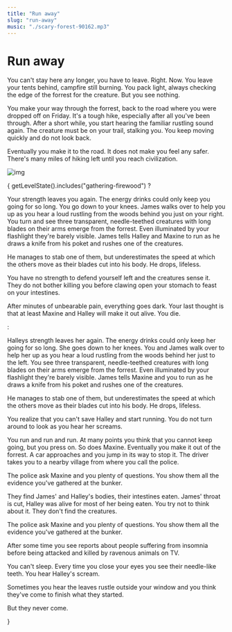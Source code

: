 ```yaml
---
title: "Run away"
slug: "run-away"
music: "./scary-forest-90162.mp3"
---
```



# Run away

You can't stay here any longer, you have to leave. Right. Now. You leave your tents behind, campfire still burning. You pack light, always checking the edge of the forrest for the creature. But you see nothing.

You make your way through the forrest, back to the road where you were dropped off on Friday. It's a tough hike, especially after all you've been through. After a short while, you start hearing the familiar rustling sound again. The creature must be on your trail, stalking you. You keep moving quickly and do not look back.

Eventually you make it to the road. It does not make you feel any safer. There's many miles of hiking left until you reach civilization.

![img](./jake-weirick-Zu6wtAvLWgE-unsplash.jpg)

{
    getLevelState().includes("gathering-firewood") 
        ? <div>
            <p>Your strength leaves you again. The energy drinks could only keep you going for so long. You go down to your knees. James walks over to help you up as you hear a loud rustling from the woods behind you just on your right. You turn and see three transparent, needle-teethed creatures with long blades on their arms emerge from the forrest. Even illuminated by your flashlight they're barely visible. James tells Halley and Maxine to run as he draws a knife from his poket and rushes one of the creatures.</p> 
            <p>He manages to stab one of them, but underestimates the speed at which the others move as their blades cut into his body. He drops, lifeless.</p>
            <p>You have no strength to defend yourself left and the creatures sense it. They do not bother killing you before clawing open your stomach to feast on your intestines.</p>
            <p>After minutes of unbearable pain, everything goes dark. Your last thought is that at least Maxine and Halley will make it out alive. You die.</p>
        </div> 
        : <div>
            <p>Halleys strength leaves her again. The energy drinks could only keep her going for so long. She goes down to her knees. You and James walk over to help her up as you hear a loud rustling from the woods behind her just to the left. You see three transparent, needle-teethed creatures with long blades on their arms emerge from the forrest. Even illuminated by your flashlight they're barely visible. James tells Maxine and you to run as he draws a knife from his poket and rushes one of the creatures.</p>
            <p>He manages to stab one of them, but underestimates the speed at which the others move as their blades cut into his body. He drops, lifeless.</p>
            <p>You realize that you can't save Halley and start running. You do not turn around to look as you hear her screams.</p>
            <p>You run and run and run. At many points you think that you cannot keep going, but you press on. So does Maxine. Eventually you make it out of the forrest. A car approaches and you jump in its way to stop it. The driver takes you to a nearby village from where you call the police.</p>
            <p>The police ask Maxine and you plenty of questions. You show them all the evidence you've gathered at the bunker.</p>
            <p>They find James' and Halley's bodies, their intestines eaten. James' throat is cut, Halley was alive for most of her being eaten. You try not to think about it. They don't find the creatures.</p>
            <p>The police ask Maxine and you plenty of questions. You show them all the evidence you've gathered at the bunker.</p>
            <p>After some time you see reports about people suffering from insomnia before being attacked and killed by ravenous animals on TV.</p>
            <p>You can't sleep. Every time you close your eyes you see their needle-like teeth. You hear Halley's scream.</p>
            <p>Sometimes you hear the leaves rustle outside your window and you think they've come to finish what they started.</p>
            <p>But they never come.</p>
        </div>
}
